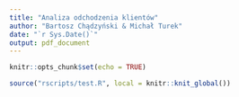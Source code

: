 ```yaml
---
title: "Analiza odchodzenia klientów"
author: "Bartosz Chądzyński & Michał Turek"
date: "`r Sys.Date()`"
output: pdf_document
---
```


```r
knitr::opts_chunk$set(echo = TRUE)
```


```r
source("rscripts/test.R", local = knitr::knit_global())
```

